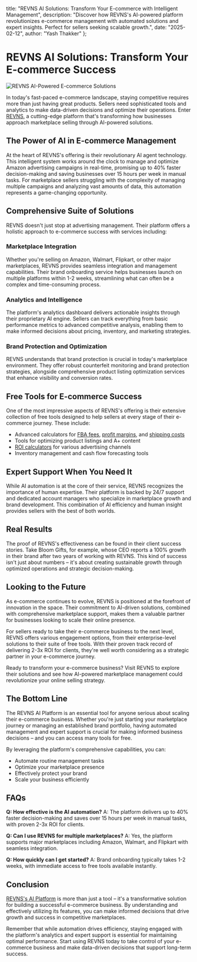   title: "REVNS AI Solutions: Transform Your E-commerce with Intelligent Management",
  description: "Discover how REVNS's AI-powered platform revolutionizes e-commerce management with automated solutions and expert insights. Perfect for sellers seeking scalable growth.",
  date: "2025-02-12",
  author: "Yash Thakker"
};

# REVNS AI Solutions: Transform Your E-commerce Success

![REVNS AI-Powered E-commerce Solutions](/images/blog-posts/revns-ai-powered-e-commerce-solutions.jpeg)

In today's fast-paced e-commerce landscape, staying competitive requires more than just having great products. Sellers need sophisticated tools and analytics to make data-driven decisions and optimize their operations. Enter [REVNS](https://www.revns.com/), a cutting-edge platform that's transforming how businesses approach marketplace selling through AI-powered solutions.

## The Power of AI in E-commerce Management

At the heart of REVNS's offering is their revolutionary AI agent technology. This intelligent system works around the clock to manage and optimize Amazon advertising campaigns in real-time, promising up to 40% faster decision-making and saving businesses over 15 hours per week in manual tasks. For marketplace sellers struggling with the complexity of managing multiple campaigns and analyzing vast amounts of data, this automation represents a game-changing opportunity.

## Comprehensive Suite of Solutions

REVNS doesn't just stop at advertising management. Their platform offers a holistic approach to e-commerce success with services including:

### Marketplace Integration
Whether you're selling on Amazon, Walmart, Flipkart, or other major marketplaces, REVNS provides seamless integration and management capabilities. Their brand onboarding service helps businesses launch on multiple platforms within 1-2 weeks, streamlining what can often be a complex and time-consuming process.

### Analytics and Intelligence
The platform's analytics dashboard delivers actionable insights through their proprietary AI engine. Sellers can track everything from basic performance metrics to advanced competitive analysis, enabling them to make informed decisions about pricing, inventory, and marketing strategies.

### Brand Protection and Optimization
REVNS understands that brand protection is crucial in today's marketplace environment. They offer robust counterfeit monitoring and brand protection strategies, alongside comprehensive product listing optimization services that enhance visibility and conversion rates.

## Free Tools for E-commerce Success

One of the most impressive aspects of REVNS's offering is their extensive collection of free tools designed to help sellers at every stage of their e-commerce journey. These include:

- Advanced calculators for [FBA fees](https://www.revns.com/tools/amazon-fba-fee-calculator), [profit margins](https://www.revns.com/tools/profit-calculator), and [shipping costs](https://www.revns.com/tools/shipping-calculator)
- Tools for optimizing product listings and A+ content
- [ROI calculators](https://www.revns.com/tools/roi-calculator) for various advertising channels
- Inventory management and cash flow forecasting tools

## Expert Support When You Need It

While AI automation is at the core of their service, REVNS recognizes the importance of human expertise. Their platform is backed by 24/7 support and dedicated account managers who specialize in marketplace growth and brand development. This combination of AI efficiency and human insight provides sellers with the best of both worlds.

## Real Results

The proof of REVNS's effectiveness can be found in their client success stories. Take Bloom Gifts, for example, whose CEO reports a 100% growth in their brand after two years of working with REVNS. This kind of success isn't just about numbers – it's about creating sustainable growth through optimized operations and strategic decision-making.

## Looking to the Future

As e-commerce continues to evolve, REVNS is positioned at the forefront of innovation in the space. Their commitment to AI-driven solutions, combined with comprehensive marketplace support, makes them a valuable partner for businesses looking to scale their online presence.

For sellers ready to take their e-commerce business to the next level, REVNS offers various engagement options, from their enterprise-level solutions to their suite of free tools. With their proven track record of delivering 2-3x ROI for clients, they're well worth considering as a strategic partner in your e-commerce journey.

Ready to transform your e-commerce business? Visit REVNS to explore their solutions and see how AI-powered marketplace management could revolutionize your online selling strategy.

## The Bottom Line

The REVNS AI Platform is an essential tool for anyone serious about scaling their e-commerce business. Whether you're just starting your marketplace journey or managing an established brand portfolio, having automated management and expert support is crucial for making informed business decisions – and you can access many tools for free.

By leveraging the platform's comprehensive capabilities, you can:
- Automate routine management tasks
- Optimize your marketplace presence
- Effectively protect your brand
- Scale your business efficiently

## FAQs

**Q: How effective is the AI automation?**
A: The platform delivers up to 40% faster decision-making and saves over 15 hours per week in manual tasks, with proven 2-3x ROI for clients.

**Q: Can I use REVNS for multiple marketplaces?**
A: Yes, the platform supports major marketplaces including Amazon, Walmart, and Flipkart with seamless integration.

**Q: How quickly can I get started?**
A: Brand onboarding typically takes 1-2 weeks, with immediate access to free tools available instantly.

## Conclusion
[REVNS's AI Platform](https://www.revns.com/tools/amazon-fba-fee-calculator) is more than just a tool – it's a transformative solution for building a successful e-commerce business. By understanding and effectively utilizing its features, you can make informed decisions that drive growth and success in competitive marketplaces.

Remember that while automation drives efficiency, staying engaged with the platform's analytics and expert support is essential for maintaining optimal performance. Start using REVNS today to take control of your e-commerce business and make data-driven decisions that support long-term success.